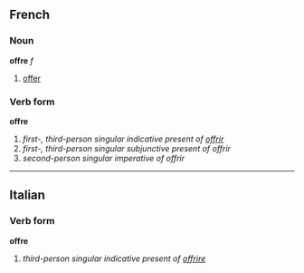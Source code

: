 ==French==
===Noun===
'''offre''' ''f''

# [[offer]]

===Verb form===
'''offre'''

# ''first-, third-person singular indicative present of [[offrir]]''
# ''first-, third-person singular subjunctive present of offrir''
# ''second-person singular imperative of offrir''

----

==Italian==
===Verb form===
'''offre'''

# ''third-person singular indicative present of [[offrire]]''